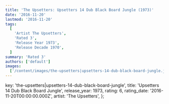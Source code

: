 ```yaml
---
title: 'The Upsetters: Upsetters 14 Dub Black Board Jungle (1973)'
date: '2016-11-20'
lastmod: '2016-11-20'
tags:
  [
    'Artist The Upsetters',
    'Rated 3',
    'Release Year 1973',
    'Release Decade 1970',
  ]
summary: 'Rated 3'
authors: ['default']
images:
  ['/content/images/the-upsetters|upsetters-14-dub-black-board-jungle.jpg']
---
```


  key: 'the-upsetters|upsetters-14-dub-black-board-jungle',
  title: 'Upsetters 14 Dub Black Board Jungle',
  release_year: 1973,
  rating: 6,
  rating_date: '2016-11-20T00:00:00.000Z',
  artist: 'The Upsetters',
};

<MusicRating data={data} />
